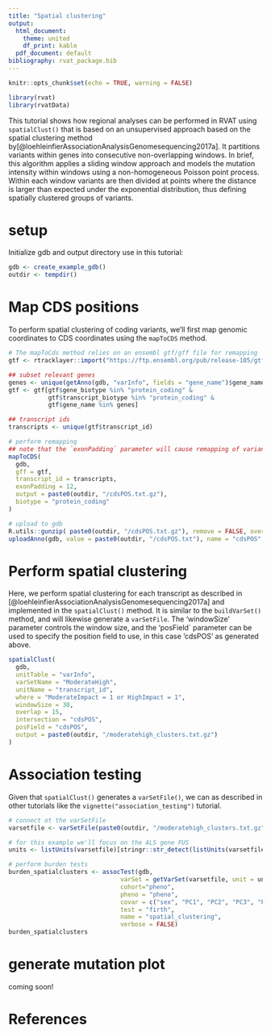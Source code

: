 ```yaml
---
title: "Spatial clustering"
output:
  html_document:
    theme: united
    df_print: kable
  pdf_document: default
bibliography: rvat_package.bib
---
```


```r
knitr::opts_chunk$set(echo = TRUE, warning = FALSE)
```

```r
library(rvat)
library(rvatData)
```

This tutorial shows how regional analyses can be performed in RVAT using `spatialClust()` that is based on an unsupervised approach based on the spatial clustering method by[@loehleinfierAssociationAnalysisGenomesequencing2017a]. It partitions variants within genes into consecutive non-overlapping windows. In brief, this algorithm applies a sliding window approach and models the mutation intensity within windows using a non-homogeneous Poisson point process. Within each window variants are then divided at points where the distance is larger than expected under the exponential distribution, thus defining spatially clustered groups of variants.

# setup 

Initialize gdb and output directory use in this tutorial:

```r
gdb <- create_example_gdb()
outdir <- tempdir()
```

# Map CDS positions

To perform spatial clustering of coding variants, we'll first map genomic coordinates to CDS coordinates using the `mapToCDS` method.

```r
# The mapToCds method relies on an ensembl gtf/gff file for remapping 
gtf <- rtracklayer::import("https://ftp.ensembl.org/pub/release-105/gtf/homo_sapiens/Homo_sapiens.GRCh38.105.gtf.gz")

## subset relevant genes
genes <- unique(getAnno(gdb, "varInfo", fields = "gene_name")$gene_name)
gtf <- gtf[gtf$gene_biotype %in% "protein_coding" & 
           gtf$transcript_biotype %in% "protein_coding" & 
           gtf$gene_name %in% genes]

## transcript ids
transcripts <- unique(gtf$transcript_id)

# perform remapping
## note that the `exonPadding` parameter will cause remapping of variants that are 12 base pairs from the exon border to the border.
mapToCDS(
  gdb,
  gff = gtf,
  transcript_id = transcripts,
  exonPadding = 12,
  output = paste0(outdir, "/cdsPOS.txt.gz"),
  biotype = "protein_coding"
)

# upload to gdb
R.utils::gunzip( paste0(outdir, "/cdsPOS.txt.gz"), remove = FALSE, overwrite = TRUE)
uploadAnno(gdb, value = paste0(outdir, "/cdsPOS.txt"), name = "cdsPOS", skipRemap = TRUE)
```


# Perform spatial clustering

Here, we perform spatial clustering for each transcript as described in [@loehleinfierAssociationAnalysisGenomesequencing2017a] and implemented in the `spatialClust()` method. It is similar to the `buildVarSet()` method, and will likewise generate
a `varSetFile`. The 'windowSize' parameter controls the window size, and the 'posField` parameter can be used to specify the position field to use, in this case 'cdsPOS' as generated above. 

```r
spatialClust(
  gdb,
  unitTable = "varInfo", 
  varSetName = "ModerateHigh",
  unitName = "transcript_id",
  where = "ModerateImpact = 1 or HighImpact = 1",
  windowSize = 30,
  overlap = 15,
  intersection = "cdsPOS",
  posField = "cdsPOS",
  output = paste0(outdir, "/moderatehigh_clusters.txt.gz")
)
```

# Association testing

Given that `spatialClust()` generates a `varSetFile()`, we can as described in other tutorials like the `vignette("association_testing")` tutorial.

```r
# connect ot the varSetFile
varsetfile <- varSetFile(paste0(outdir, "/moderatehigh_clusters.txt.gz"))

# for this example we'll focus on the ALS gene FUS
units <- listUnits(varsetfile)[stringr::str_detect(listUnits(varsetfile), "ENST00000254108")]

# perform burden tests
burden_spatialclusters <- assocTest(gdb,
                               varSet = getVarSet(varsetfile, unit = units),
                               cohort="pheno",
                               pheno = "pheno",
                               covar = c("sex", "PC1", "PC2", "PC3", "PC4"),
                               test = "firth",
                               name = "spatial_clustering",
                               verbose = FALSE)
burden_spatialclusters
```


# generate mutation plot

coming soon!

# References


